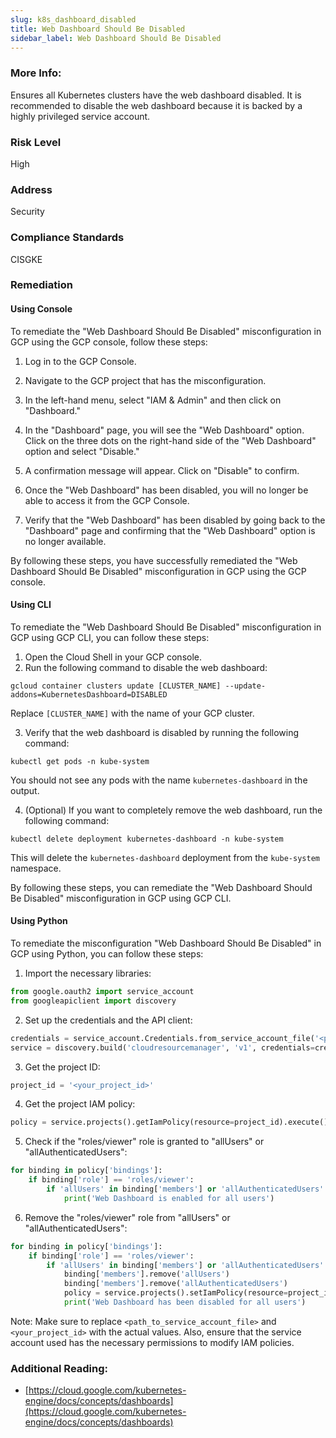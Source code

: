```yaml
---
slug: k8s_dashboard_disabled
title: Web Dashboard Should Be Disabled
sidebar_label: Web Dashboard Should Be Disabled
---
```


### More Info:

Ensures all Kubernetes clusters have the web dashboard disabled. It is recommended to disable the web dashboard because it is backed by a highly privileged service account.

### Risk Level

High

### Address

Security

### Compliance Standards

CISGKE

### Remediation

#### Using Console

To remediate the "Web Dashboard Should Be Disabled" misconfiguration in GCP using the GCP console, follow these steps:

1. Log in to the GCP Console.

2. Navigate to the GCP project that has the misconfiguration.

3. In the left-hand menu, select "IAM & Admin" and then click on "Dashboard."

4. In the "Dashboard" page, you will see the "Web Dashboard" option. Click on the three dots on the right-hand side of the "Web Dashboard" option and select "Disable."

5. A confirmation message will appear. Click on "Disable" to confirm.

6. Once the "Web Dashboard" has been disabled, you will no longer be able to access it from the GCP Console.

7. Verify that the "Web Dashboard" has been disabled by going back to the "Dashboard" page and confirming that the "Web Dashboard" option is no longer available.

By following these steps, you have successfully remediated the "Web Dashboard Should Be Disabled" misconfiguration in GCP using the GCP console.

#### Using CLI

To remediate the "Web Dashboard Should Be Disabled" misconfiguration in GCP using GCP CLI, you can follow these steps:

1. Open the Cloud Shell in your GCP console.
2. Run the following command to disable the web dashboard:

```
gcloud container clusters update [CLUSTER_NAME] --update-addons=KubernetesDashboard=DISABLED
```

Replace `[CLUSTER_NAME]` with the name of your GCP cluster.

3. Verify that the web dashboard is disabled by running the following command:

```
kubectl get pods -n kube-system
```

You should not see any pods with the name `kubernetes-dashboard` in the output.

4. (Optional) If you want to completely remove the web dashboard, run the following command:

```
kubectl delete deployment kubernetes-dashboard -n kube-system
```

This will delete the `kubernetes-dashboard` deployment from the `kube-system` namespace.

By following these steps, you can remediate the "Web Dashboard Should Be Disabled" misconfiguration in GCP using GCP CLI.

#### Using Python

To remediate the misconfiguration "Web Dashboard Should Be Disabled" in GCP using Python, you can follow these steps:

1. Import the necessary libraries:

```python
from google.oauth2 import service_account
from googleapiclient import discovery
```

2. Set up the credentials and the API client:

```python
credentials = service_account.Credentials.from_service_account_file('<path_to_service_account_file>')
service = discovery.build('cloudresourcemanager', 'v1', credentials=credentials)
```

3. Get the project ID:

```python
project_id = '<your_project_id>'
```

4. Get the project IAM policy:

```python
policy = service.projects().getIamPolicy(resource=project_id).execute()
```

5. Check if the "roles/viewer" role is granted to "allUsers" or "allAuthenticatedUsers":

```python
for binding in policy['bindings']:
    if binding['role'] == 'roles/viewer':
        if 'allUsers' in binding['members'] or 'allAuthenticatedUsers' in binding['members']:
            print('Web Dashboard is enabled for all users')
```

6. Remove the "roles/viewer" role from "allUsers" or "allAuthenticatedUsers":

```python
for binding in policy['bindings']:
    if binding['role'] == 'roles/viewer':
        if 'allUsers' in binding['members'] or 'allAuthenticatedUsers' in binding['members']:
            binding['members'].remove('allUsers')
            binding['members'].remove('allAuthenticatedUsers')
            policy = service.projects().setIamPolicy(resource=project_id, body={'policy': policy}).execute()
            print('Web Dashboard has been disabled for all users')
```

Note: Make sure to replace `<path_to_service_account_file>` and `<your_project_id>` with the actual values. Also, ensure that the service account used has the necessary permissions to modify IAM policies.


### Additional Reading:

- [https://cloud.google.com/kubernetes-engine/docs/concepts/dashboards](https://cloud.google.com/kubernetes-engine/docs/concepts/dashboards) 

